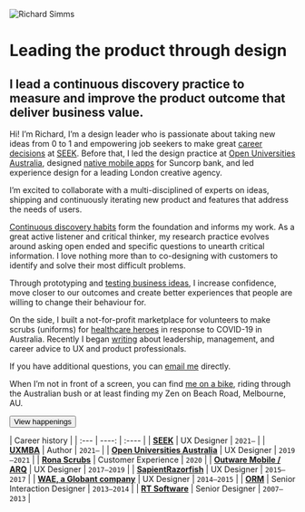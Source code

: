 <Seo
  title="About"
  description="I’m Richard Simms a user experience designer,I increase confidence in assumptions to create better experiences to make amazing digital products."
/>



![Richard Simms](../assets/richard.webp)


# Leading the product through design
## I lead a <Fragment><RoughNotation type="underline" show={true}  strokeWidth={2}>continuous discovery practice</RoughNotation></Fragment> to measure and improve the product outcome that deliver business value.


Hi! I’m Richard, I’m a design leader who is passionate about taking new ideas from 0 to 1 and empowering job seekers to make great [career decisions](https://www.seek.com.au/career-advice/) at [SEEK](https://www.seek.com.au). Before that, I led the design practice at [Open Universities Australia](http://open.edu.au/), designed [native mobile apps](https://www.suncorp.com.au/banking/help-support/ways-to-bank/suncorp-app.html?intcmp=SUN:GI:PI:NPS:OSL:20180729:2911) for Suncorp bank, and led experience design for a leading London creative agency.

I’m excited to collaborate with a multi-disciplined of experts on ideas, shipping and continuously iterating new product and features that address the needs of users. 

[Continuous discovery habits](https://www.producttalk.org/2021/05/continuous-discovery-habits/) form the foundation and informs my work. As a great active listener and critical thinker, my research practice evolves around asking open ended and specific questions to unearth critical information. I love nothing more than to co-designing with customers to identify and solve their most difficult problems.

Through prototyping and [testing business ideas](https://www.strategyzer.com/books/testing-business-ideas-david-j-bland), I increase confidence, move closer to our outcomes and create better experiences that people are willing to change their behaviour for.

On the side, I built a not-for-profit marketplace for volunteers to make scrubs (uniforms) for [healthcare heroes](/ronascrubs/) in response to COVID-19 in Australia. Recently I began [writing](http://uxmba.substack.com/) about leadership, management, and career advice to UX and product professionals.

If you have additional questions, you can <a href="mailto:&#x72;&#x69;&#x63;&#x68;&#x61;&#x72;&#x64;@&#x72;&#x73;&#x69;&#x6d;&#x6d;&#x73;.&#x63;&#x6f;&#x6d;">email me</a> directly.

When I’m not in front of a screen, you can find [me on a bike](https://www.strava.com/athletes/12283677), riding through the Australian bush or at least finding my Zen on Beach Road, Melbourne, AU.

[<Button mr={1}>View happenings</Button>](https://poly.work/richardsimms)


| Career history |
| :--- | ----: | :---- |
| [**SEEK**](https://seek.com.au)    | UX Designer      | `2021—`  |
| [**UXMBA**](http://uxmba.net)    | Author          | `2021—` |
| [**Open Universities Australia**](https://open.edu.au)    | UX Designer      | `2019—2021`  |
| [**Rona Scrubs**](/ronascrubs)    | Customer Experience       | `2020`  |
| [**Outware Mobile / ARQ**](https://arq.group/)    | UX Designer      | `2017—2019`  |
| [**SapientRazorfish**](https://www.publicissapient.com/)    | UX Designer      | `2015—2017`  |
| [**WAE, a Globant company**](https://www.globant.com)    | UX Designer      | `2014—2015`  |
| [**ORM**](https://ormdigital.com)    | Senior Interaction Designer      | `2013—2014`  |
| [**RT Software**](https://rtsw.co.uk)    | Senior Designer      | `2007—2013`  |

